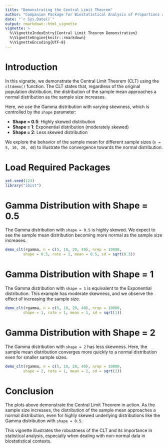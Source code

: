 ```yaml
---
title: "Demonstrating the Central Limit Theorem"
author: "Companion Package for Biostatistical Analysis of Proportions and Rates"
date: "`r Sys.Date()`"
output: rmarkdown::html_vignette
vignette: >
  %\VignetteIndexEntry{Central Limit Theorem Demonstration}
  %\VignetteEngine{knitr::rmarkdown}
  %\VignetteEncoding{UTF-8}
---
```


# Introduction

In this vignette, we demonstrate the Central Limit Theorem (CLT)
using the `cltdemo()` function. The CLT states that, regardless
of the original population distribution, the distribution of the
sample mean approaches a normal distribution as the sample size
increases.

Here, we use the Gamma distribution with varying skewness, which
is controlled by the `shape` parameter:

- **Shape = 0.5**: Highly skewed distribution
- **Shape = 1**: Exponential distribution (moderately skewed)
- **Shape = 2**: Less skewed distribution

We explore the behavior of the sample mean for different sample
sizes (`n = 5, 10, 20, 40`) to illustrate the convergence towards
the normal distribution.

# Load Required Packages

```r
set.seed(123)
library("ibist")
```

# Gamma Distribution with Shape = 0.5

The Gamma distribution with `shape = 0.5` is highly skewed. We
expect to see the sample mean distribution becoming more normal
as the sample size increases.

```r
demo_clt(rgamma, n = c(5, 10, 20, 40), nrep = 10000,
        shape = 0.5, rate = 1, mean = 0.5, sd = sqrt(0.5))
```

# Gamma Distribution with Shape = 1

The Gamma distribution with `shape = 1` is equivalent to the
Exponential distribution. This example has moderate skewness,
and we observe the effect of increasing the sample size.

```r
demo_clt(rgamma, n = c(5, 10, 20, 40), nrep = 10000,
        shape = 1, rate = 1, mean = 1, sd = sqrt(1))
```

# Gamma Distribution with Shape = 2

The Gamma distribution with `shape = 2` has less skewness. Here,
the sample mean distribution converges more quickly to a normal
distribution even for smaller sample sizes.

```r
demo_clt(rgamma, n = c(5, 10, 20, 40), nrep = 10000,
        shape = 2, rate = 1, mean = 2, sd = sqrt(2))
```

# Conclusion

The plots above demonstrate the Central Limit Theorem in action.
As the sample size increases, the distribution of the sample mean
approaches a normal distribution, even for highly skewed
underlying distributions like the Gamma distribution with
`shape = 0.5`.

This vignette illustrates the robustness of the CLT and its
importance in statistical analysis, especially when dealing with
non-normal data in biostatistical contexts.
